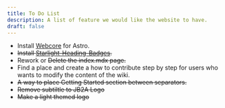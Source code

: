 ```yaml
---
title: To Do List
description: A list of feature we would like the website to have.
draft: false
---
```


- Install [Webcore](https://webcoreui.dev/docs/astro) for Astro. 
- ~~Install [Starlight-Heading-Badges](https://github.com/HiDeoo/starlight-heading-badges).~~
- Rework or ~~Delete the index.mdx page.~~
- Find a place and create a how to contribute step by step for users who wants to modify the content of the wiki.
- ~~A way to place Getting Started section between separators.~~
- ~~Remove subtiltle to JB2A Logo~~
- ~~Make a light themed logo~~